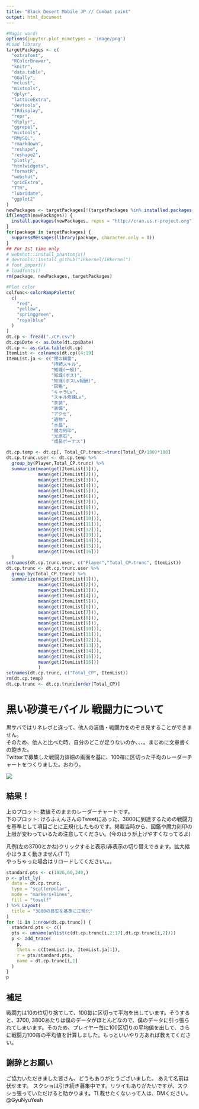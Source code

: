 ```yaml
---
title: "Black Desert Mobile JP // Combat point"
output: html_document
---
```


```r
#Magic word!
options(jupyter.plot_mimetypes = 'image/png')
#Load library
targetPackages <- c(
  "extrafont",
  "RColorBrewer",
  "knitr",
  "data.table",
  "GGally",
  "mclust",
  "mixtools",
  "dplyr",
  "latticeExtra",
  "devtools",
  "IRdisplay",
  "repr",
  "dtplyr",
  "ggrepel",
  "mixtools",
  "RMySQL",
  "rmarkdown",
  "reshape",
  "reshape2",
  "plotly",
  "htmlwidgets",
  "formatR",
  "webshot",
  "gridExtra",
  "TTR",
  "lubridate",
  "ggplot2"
) 
newPackages <- targetPackages[!(targetPackages %in% installed.packages()[,"Package"])]
if(length(newPackages)) {
  install.packages(newPackages, repos = "http://cran.us.r-project.org")
}
for(package in targetPackages) {
  suppressMessages(library(package, character.only = T))
}
## For 1st time only
# webshot::install_phantomjs()
# devtools::install_github("IRkernel/IRkernel")
# font_import()
# loadfonts()
rm(package, newPackages, targetPackages)

#Plot color
colfunc<-colorRampPalette(
  c(
    "red",
    "yellow",
    "springgreen",
    "royalblue"
  )
)
dt.cp <- fread("./CP.csv")
dt.cp$Date <- as.Date(dt.cp$Date)
dt.cp <- as.data.table(dt.cp)
ItemList <- colnames(dt.cp)[4:19]
ItemList.ja <- c("闇の精霊",
                 "持続スキル",
                 "知識(一般)",
                 "知識(ボス)",
                 "知識(ボスLv報酬)",
                 "図鑑",
                 "キャラLv",
                 "スキル修練Lv",
                 "衣装",
                 "装備",
                 "アクセ",
                 "遺物",
                 "水晶",
                 "魔力刻印",
                 "光原石",
                 "成長ボーナス")

dt.cp.temp <- dt.cp[, Total_CP.trunc:=trunc(Total_CP/100)*100]
dt.cp.trunc.user <- dt.cp.temp %>%
  group_by(Player,Total_CP.trunc) %>%
  summarize(mean(get(ItemList[1])),
            mean(get(ItemList[2])),
            mean(get(ItemList[3])),
            mean(get(ItemList[4])),
            mean(get(ItemList[5])),
            mean(get(ItemList[6])),
            mean(get(ItemList[7])),
            mean(get(ItemList[8])),
            mean(get(ItemList[9])),
            mean(get(ItemList[10])),
            mean(get(ItemList[11])),
            mean(get(ItemList[12])),
            mean(get(ItemList[13])),
            mean(get(ItemList[14])),
            mean(get(ItemList[15])),
            mean(get(ItemList[16]))
  )
setnames(dt.cp.trunc.user, c("Player","Total_CP.trunc", ItemList))
dt.cp.trunc <- dt.cp.trunc.user %>%
  group_by(Total_CP.trunc) %>%
  summarize(mean(get(ItemList[1])),
            mean(get(ItemList[2])),
            mean(get(ItemList[3])),
            mean(get(ItemList[4])),
            mean(get(ItemList[5])),
            mean(get(ItemList[6])),
            mean(get(ItemList[7])),
            mean(get(ItemList[8])),
            mean(get(ItemList[9])),
            mean(get(ItemList[10])),
            mean(get(ItemList[11])),
            mean(get(ItemList[12])),
            mean(get(ItemList[13])),
            mean(get(ItemList[14])),
            mean(get(ItemList[15])),
            mean(get(ItemList[16]))
            )
setnames(dt.cp.trunc, c("Total_CP", ItemList))
rm(dt.cp.temp)
dt.cp.trunc <- dt.cp.trunc[order(Total_CP)]
```
# 黒い砂漠モバイル 戦闘力について  
黒サバではリネレボと違って、他人の装備・戦闘力をのぞき見することができません。  
そのため、他人と比べた時、自分のどこが足りないのか、、、。まじめに文章書くの飽きた。  
Twitterで募集した戦闘力詳細の画面を基に、100毎に区切った平均のレーダーチャートをつくりました。おわり。

![](./screenshot.jpg)

## 結果！  
上のプロット: 数値そのままのレーダーチャートです。  
下のプロット: けろふぇんさんのTweetにあった、3800に到達するための戦闘力を基準として項目ごとに正規化したものです。掲載当時から、図鑑や魔力刻印の上限が変わっているため注意してください。(今のほうが上げやすくなってるよ)  

凡例(左の3700とかね)クリックすると表示/非表示の切り替えできます。拡大縮小はうまく動きません(T T)   
やっちゃった場合はリロードしてください。。。

```r
standard.pts <- c(1026,60,240,)
p <- plot_ly(
  data = dt.cp.trunc,
  type = "scatterpolar",
  mode = "markers+lines",
  fill = "toself"
) %>% Layout(
  title = "3800の目安を基準に正規化"
)
for (i in 1:nrow(dt.cp.trunc)) {
  standard.pts <- c()
  pts <- unname(unlist(c(dt.cp.trunc[i,2:17],dt.cp.trunc[i,2])))
  p <- add_trace(
    p,
    theta = c(ItemList.ja, ItemList.ja[1]),
    r = pts/standard.pts,
    name = dt.cp.trunc[i,1]
  )
}
p
```

## 補足  
戦闘力は10の位切り捨てして、100毎に区切って平均を出しています。そうすると、3700, 3800あたりは僕のデータがほとんどなので、僕のデータに引っ張られてしまいます。そのため、プレイヤー毎に100区切りの平均値を出して、さらに戦闘力100毎の平均値を計算しました。もっといいやり方あれば教えてください。

## 謝辞とお願い  
ご協力いただきました皆さん、どうもありがとうございました。 あえて名前は伏せます。
スクショは引き続き募集中です。リツイもありがたいですが、スクショ張っていただけると助かります。TL載せたくないって人は、DMください。  
@GyuNyuYeah